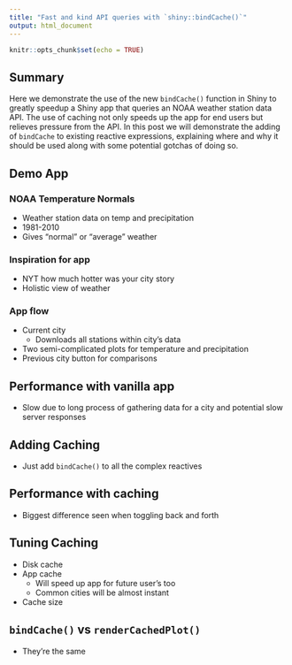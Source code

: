 ```yaml
---
title: "Fast and kind API queries with `shiny::bindCache()`"
output: html_document
---
```


```r
knitr::opts_chunk$set(echo = TRUE)
```


## Summary

Here we demonstrate the use of the new `bindCache()` function in Shiny to greatly speedup a Shiny app that queries an NOAA weather station data API. The use of caching not only speeds up the app for end users but relieves pressure from the API. In this post we will demonstrate the adding of `bindCache` to existing reactive expressions, explaining where and why it should be used along with some potential gotchas of doing so. 


## Demo App

### NOAA Temperature Normals
- Weather station data on temp and precipitation
- 1981-2010
- Gives "normal" or "average" weather

### Inspiration for app
- NYT how much hotter was your city story
- Holistic view of weather

### App flow

- Current city
  - Downloads all stations within city's data
- Two semi-complicated plots for temperature and precipitation
- Previous city button for comparisons

## Performance with vanilla app
- Slow due to long process of gathering data for a city and potential slow server responses

## Adding Caching
- Just add `bindCache()` to all the complex reactives

## Performance with caching
- Biggest difference seen when toggling back and forth
  
## Tuning Caching
- Disk cache
- App cache
  - Will speed up app for future user's too
  - Common cities will be almost instant
- Cache size

## `bindCache()` vs `renderCachedPlot()`
- They're the same

